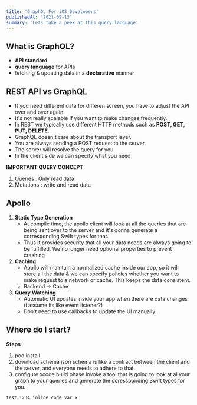 ```yaml
---
title: 'GraphQL For iOS Developers'
publishedAt: '2021-09-13'
summary: 'Lets take a peek at this query language'
---
```


## What is GraphQL?

- **API standard**
- **query language** for APIs
- fetching & updating data in a **declarative** manner

## REST API vs GraphQL

- If you need different data for differen screen, you have to adjust the API over and over again.
- It's not really scalable if you want to make changes frequently.
- In REST we typically use different HTTP methods such as **POST, GET, PUT, DELETE.**
- GraphQL doesn't care about the transport layer.
- You are always sending a POST request to the server.
- The server will resolve the query for you.
- In the client side we can specify what you need

**IMPORTANT QUERY CONCEPT**
1. Queries : Only read data
2. Mutations : write and read data

## Apollo

1. **Static Type Generation**
    - At compile time, the apollo client will look at all the  queries that are being sent over to the server and it's gonna generate a corresponding Swift types for that.
    - Thus it provides security that all your data needs are always going to be fulfilled. We no longer need optional properties to prevent crashing
2. **Caching**
    - Apollo will maintain a normalized cache inside our app, so it will store all the data & we can specify policies whether you want to make request to a network or cache. This keeps the data consistent.
    - Backend → Cache
3. **Query Watching**
    - Automatic UI updates inside your app  when there are data changes (i assume its like event listener?)
    - Don't need to use callbacks to update the UI manually.

## Where do I start?

**Steps**

1. pod install
2. download schema json
schema is like a contract between the client and the server, and everyone needs to adhere to that.
3. configure xcode build phase
invoke a tool that is going to look at al your graph to your queries and generate the coressponding Swift types for you.

`test 1234 inline code var x`